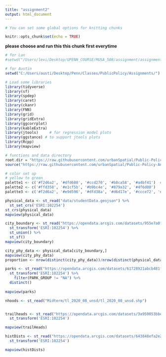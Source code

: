 ```yaml
---
title: "assignment2"
output: html_document
---
```


```r
# You can set some global options for knitting chunks

knitr::opts_chunk$set(echo = TRUE)
```

**please choose and run this this chunk first everytime**
```r
# for Lan
#setwd("/Users/lexi/Desktop/UPENN_COURSE/MUSA_508/assignment/assignment2")

# for Austin
setwd("C:/Users/austi/Desktop/Penn/Classes/PublicPolicy/Assignments/")
```


```r
# Load some libraries
library(tidyverse)
library(sf)
library(spdep)
library(caret)
library(ckanr)
library(FNN)
library(grid)
library(gridExtra)
library(ggcorrplot)
library(kableExtra)
library(jtools)     # for regression model plots
library(ggstance) # to support jtools plots
library(Rcpp)
library(mapview)

# functions and data directory
root.dir = "https://raw.githubusercontent.com/urbanSpatial/Public-Policy-Analytics-Landing/master/DATA/"
source("https://raw.githubusercontent.com/urbanSpatial/Public-Policy-Analytics-Landing/master/functions.r")

# color set up
# yellow to green
palette1 <- c('#f2d6a2', '#dfd688', '#ccd270', '#b8ca58', '#a4bf41')  # lighter one
palette2 <- c('#ffd358', '#e1cf5b', '#b9bc4e', '#879a32', '#4f6d00')   # stronger one
palette3 <- c('#f2d6a2', '#e9d596', '#dfd38a', '#d6d17e', '#ccce72', '#c2cb66', '#b8c85a', '#aec44d', '#a4bf41')  # lighter one with more gradient
```


```r
physical_data <- st_read("data/studentData.geojson") %>% 
  st_set_crs('ESRI:102254')
st_crs(physical_data)
mapview(physical_data)
```


```r
city_boundary <- st_read("https://opendata.arcgis.com/datasets/955e7a0f52474b60a9866950daf10acb_0.geojson") %>% 
  st_transform('ESRI:102254') %>% 
  st_union() %>% 
  st_sf()
mapview(city_boundary)
```

```r
city_phy_data <- physical_data[city_boundary,]
mapview(city_phy_data)
proportion <- nrow(distinct(city_phy_data))/nrow(distinct(physical_data))
```

```r
parks <- st_read("https://opendata.arcgis.com/datasets/61728921abcb481fa98b9b07cfd7c95d_0.geojson") %>%
  st_transform('ESRI:102254') %>%
    filter(PARK_GROUP != "NA") %>%
  distinct()
  
mapview(parks)
```

```r
nhoods <- st_read("Midterm/tl_2020_08_unsd/tl_2020_08_unsd.shp")



```

```r
trailheads <- st_read("https://opendata.arcgis.com/datasets/3a950053bbef46c6a3c2abe3aceee3de_0.geojson") %>%
  st_transform('ESRI:102254')

mapview(trailHeads)

```

```r
histDists <- st_read("https://opendata.arcgis.com/datasets/643848efa2e24bdf8a8eafba67ec3d43_1.geojson") %>%
  st_transform('ESRI:102254')

mapview(histDists)

```
